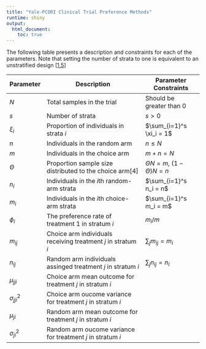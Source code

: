 ```yaml
---
title: "Yale-PCORI Clinical Trial Preference Methods"
runtime: shiny
output: 
  html_document:
    toc: true
---
```


The following table presents a description and constraints for each of the parameters.
Note that setting the number of strata to one is equivalent to an unstratified design [[1,5](../references/)]

<center>
Parameter | Description | Parameter Constraints
----------|-------------------------------- | ------------------
$N$ | Total samples in the trial | Should be greater than 0 
$s$ | Number of strata | $s > 0$
$\xi_i$ | Proportion of individuals in strata $i$ | $\sum_{i=1}^s \xi_i = 1$
$n$ | Individuals in the random arm | $n \leq N$
$m$ | Individuals in the choice arm | $m + n = N$
$\Theta$ | Proportion sample size distributed to the choice arm[4] | $\Theta N=m$, $(1-\Theta)N=n$
$n_i$ | Individuals in the $i$th random-arm strata | $\sum_{i=1}^s n_i = n$
$m_i$ | Individuals in the $i$th choice-arm strata | $\sum_{i=1}^s m_i = m$
$\phi_i$ | The preference rate of treatment 1 in stratum $i$ | $m_i / m$ 
$m_{ij}$ | Choice arm individuals receiving treatment $j$ in stratum $i$ | $\sum_j m_{ij} = m_i$
$n_{ij}$ | Random arm individuals assinged treatment $j$ in stratum $i$ | $\sum_j n_{ij} = n_i$
$\mu_{jji}$ | Choice arm mean outcome for treatment $j$ in stratum $i$ | 
$\sigma^2_{jji}$ | Choice arm oucome variance for treatment $j$ in stratum $i$ | 
$\mu_{ji}$ | Random arm mean outcome for treatment $j$ in stratum $i$ | 
$\sigma^2_{ji}$ | Random arm oucome variance for treatment $j$ in stratum $i$ | 
</center>


